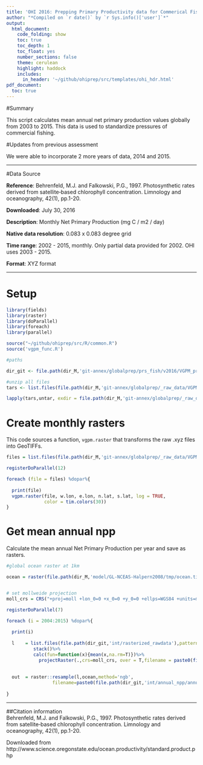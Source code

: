 ```yaml
---
title: 'OHI 2016: Prepping Primary Productivity data for Commerical Fishing Pressure Layers '
author: "*Compiled on `r date()` by `r Sys.info()['user']`*"
output: 
  html_document:
    code_folding: show
    toc: true
    toc_depth: 1
    toc_float: yes
    number_sections: false
    theme: cerulean
    highlight: haddock
    includes: 
      in_header: '~/github/ohiprep/src/templates/ohi_hdr.html'
pdf_document:
  toc: true
---
```


#Summary

This script calculates mean annual net primary production values globally from 2003 to 2015. This data is used to standardize pressures of commercial fishing.


#Updates from previous assessment

We were able to incorporate 2 more years of data, 2014 and 2015.

***

#Data Source

**Reference**: Behrenfeld, M.J. and Falkowski, P.G., 1997. Photosynthetic rates derived from satellite‐based chlorophyll concentration. Limnology and oceanography, 42(1), pp.1-20. 

**Downloaded**: July 30, 2016

**Description**:  Monthly Net Primary Production  (mg C / m2 / day)

**Native data resolution**: 0.083 x 0.083 degree grid   

**Time range**: 2002 - 2015, monthly. Only partial data provided for 2002. OHI uses 2003 - 2015.

**Format**:  XYZ format

***
  
# Setup

```r

library(fields)
library(raster)
library(doParallel)
library(foreach)
library(parallel)

source("~/github/ohiprep/src/R/common.R")
source('vgpm_func.R')

#paths

dir_git <- file.path(dir_M,'git-annex/globalprep/prs_fish/v2016/VGPM_primary_productivity')

#unzip all files
tars <- list.files(file.path(dir_M,'git-annex/globalprep/_raw_data/VGPM_primary_productivity/d2016'),full.names=T, pattern = '.tar')

lapply(tars,untar, exdir = file.path(dir_M,'git-annex/globalprep/_raw_data/VGPM_primary_productivity/d2016'))

```

# Create monthly rasters

This code sources a function, `vgpm.raster` that transforms the raw .xyz files into GeoTIFFs.

```r

files = list.files(file.path(dir_M,'git-annex/globalprep/_raw_data/VGPM_primary_productivity/d2016'), full.names=TRUE, pattern = '.gz')

registerDoParallel(12)

foreach (file = files) %dopar%{
  
  print(file)
  vgpm.raster(file, w.lon, e.lon, n.lat, s.lat, log = TRUE, 
              color = tim.colors(30))
}


```

# Get mean annual npp

Calculate the mean annual Net Primary Production per year and save as rasters.

```r

#global ocean raster at 1km

ocean = raster(file.path(dir_M,'model/GL-NCEAS-Halpern2008/tmp/ocean.tif'))


# set mollweide projection
moll_crs = CRS("+proj=moll +lon_0=0 +x_0=0 +y_0=0 +ellps=WGS84 +units=m +no_defs")

registerDoParallel(7)

foreach (i = 2004:2015) %dopar%{
  
  print(i)
  
  l    = list.files(file.path(dir_git,'int/rasterized_rawdata'),pattern=as.character(i),full.names=T)%>%
          stack()%>%
          calc(fun=function(x){mean(x,na.rm=T)})%>%
            projectRaster(.,crs=moll_crs, over = T,filename = paste0(file.path(dir_git,'int/annual_npp/annual_mean_npp_'),i,'.tif',sep=''),overwrite=T)
  
  
  out  = raster::resample(l,ocean,method='ngb',
                 filename=paste0(file.path(dir_git,'int/annual_npp/annual_mean_npp_moll_1km_'),i,'.tif',sep=''),overwrite=T)
  
}

```
***

##Citation information  
Behrenfeld, M.J. and Falkowski, P.G., 1997. Photosynthetic rates derived from satellite‐based chlorophyll concentration. Limnology and oceanography, 42(1), pp.1-20.

Downloaded from http://www.science.oregonstate.edu/ocean.productivity/standard.product.php